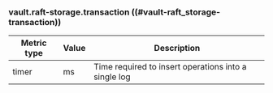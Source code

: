 ### vault.raft-storage.transaction ((#vault-raft_storage-transaction))

Metric type | Value | Description
----------- | ----- | -----------
timer       | ms    | Time required to insert operations into a single log